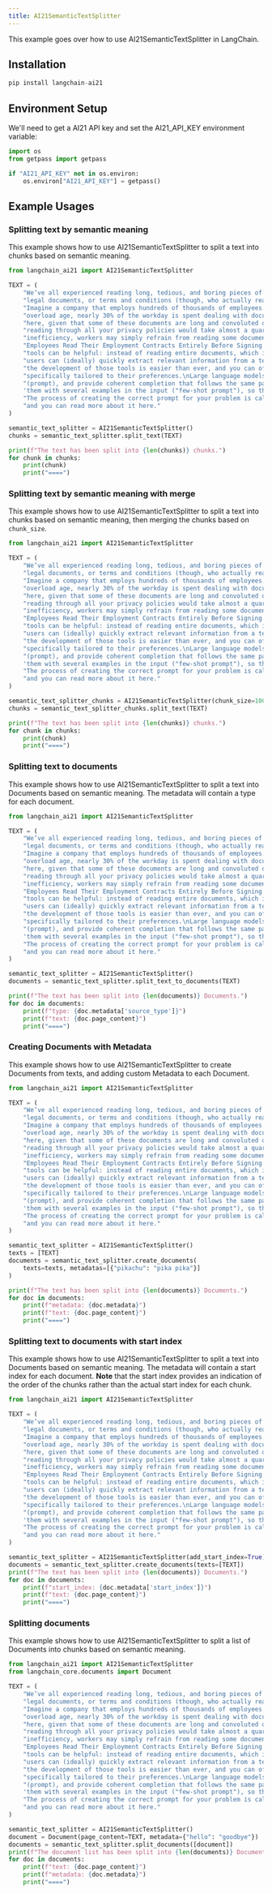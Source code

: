 ```yaml
---
title: AI21SemanticTextSplitter
---
```


This example goes over how to use AI21SemanticTextSplitter in LangChain.

## Installation

```python
pip install langchain-ai21
```

## Environment Setup

We'll need to get a AI21 API key and set the AI21_API_KEY environment variable:

```python
import os
from getpass import getpass

if "AI21_API_KEY" not in os.environ:
    os.environ["AI21_API_KEY"] = getpass()
```

## Example Usages

### Splitting text by semantic meaning

This example shows how to use AI21SemanticTextSplitter to split a text into chunks based on semantic meaning.

```python
from langchain_ai21 import AI21SemanticTextSplitter

TEXT = (
    "We’ve all experienced reading long, tedious, and boring pieces of text - financial reports, "
    "legal documents, or terms and conditions (though, who actually reads those terms and conditions to be honest?).\n"
    "Imagine a company that employs hundreds of thousands of employees. In today's information "
    "overload age, nearly 30% of the workday is spent dealing with documents. There's no surprise "
    "here, given that some of these documents are long and convoluted on purpose (did you know that "
    "reading through all your privacy policies would take almost a quarter of a year?). Aside from "
    "inefficiency, workers may simply refrain from reading some documents (for example, Only 16% of "
    "Employees Read Their Employment Contracts Entirely Before Signing!).\nThis is where AI-driven summarization "
    "tools can be helpful: instead of reading entire documents, which is tedious and time-consuming, "
    "users can (ideally) quickly extract relevant information from a text. With large language models, "
    "the development of those tools is easier than ever, and you can offer your users a summary that is "
    "specifically tailored to their preferences.\nLarge language models naturally follow patterns in input "
    "(prompt), and provide coherent completion that follows the same patterns. For that, we want to feed "
    'them with several examples in the input ("few-shot prompt"), so they can follow through. '
    "The process of creating the correct prompt for your problem is called prompt engineering, "
    "and you can read more about it here."
)

semantic_text_splitter = AI21SemanticTextSplitter()
chunks = semantic_text_splitter.split_text(TEXT)

print(f"The text has been split into {len(chunks)} chunks.")
for chunk in chunks:
    print(chunk)
    print("====")
```

### Splitting text by semantic meaning with merge

This example shows how to use AI21SemanticTextSplitter to split a text into chunks based on semantic meaning, then merging the chunks based on `chunk_size`.

```python
from langchain_ai21 import AI21SemanticTextSplitter

TEXT = (
    "We’ve all experienced reading long, tedious, and boring pieces of text - financial reports, "
    "legal documents, or terms and conditions (though, who actually reads those terms and conditions to be honest?).\n"
    "Imagine a company that employs hundreds of thousands of employees. In today's information "
    "overload age, nearly 30% of the workday is spent dealing with documents. There's no surprise "
    "here, given that some of these documents are long and convoluted on purpose (did you know that "
    "reading through all your privacy policies would take almost a quarter of a year?). Aside from "
    "inefficiency, workers may simply refrain from reading some documents (for example, Only 16% of "
    "Employees Read Their Employment Contracts Entirely Before Signing!).\nThis is where AI-driven summarization "
    "tools can be helpful: instead of reading entire documents, which is tedious and time-consuming, "
    "users can (ideally) quickly extract relevant information from a text. With large language models, "
    "the development of those tools is easier than ever, and you can offer your users a summary that is "
    "specifically tailored to their preferences.\nLarge language models naturally follow patterns in input "
    "(prompt), and provide coherent completion that follows the same patterns. For that, we want to feed "
    'them with several examples in the input ("few-shot prompt"), so they can follow through. '
    "The process of creating the correct prompt for your problem is called prompt engineering, "
    "and you can read more about it here."
)

semantic_text_splitter_chunks = AI21SemanticTextSplitter(chunk_size=1000)
chunks = semantic_text_splitter_chunks.split_text(TEXT)

print(f"The text has been split into {len(chunks)} chunks.")
for chunk in chunks:
    print(chunk)
    print("====")
```

### Splitting text to documents

This example shows how to use AI21SemanticTextSplitter to split a text into Documents based on semantic meaning. The metadata will contain a type for each document.

```python
from langchain_ai21 import AI21SemanticTextSplitter

TEXT = (
    "We’ve all experienced reading long, tedious, and boring pieces of text - financial reports, "
    "legal documents, or terms and conditions (though, who actually reads those terms and conditions to be honest?).\n"
    "Imagine a company that employs hundreds of thousands of employees. In today's information "
    "overload age, nearly 30% of the workday is spent dealing with documents. There's no surprise "
    "here, given that some of these documents are long and convoluted on purpose (did you know that "
    "reading through all your privacy policies would take almost a quarter of a year?). Aside from "
    "inefficiency, workers may simply refrain from reading some documents (for example, Only 16% of "
    "Employees Read Their Employment Contracts Entirely Before Signing!).\nThis is where AI-driven summarization "
    "tools can be helpful: instead of reading entire documents, which is tedious and time-consuming, "
    "users can (ideally) quickly extract relevant information from a text. With large language models, "
    "the development of those tools is easier than ever, and you can offer your users a summary that is "
    "specifically tailored to their preferences.\nLarge language models naturally follow patterns in input "
    "(prompt), and provide coherent completion that follows the same patterns. For that, we want to feed "
    'them with several examples in the input ("few-shot prompt"), so they can follow through. '
    "The process of creating the correct prompt for your problem is called prompt engineering, "
    "and you can read more about it here."
)

semantic_text_splitter = AI21SemanticTextSplitter()
documents = semantic_text_splitter.split_text_to_documents(TEXT)

print(f"The text has been split into {len(documents)} Documents.")
for doc in documents:
    print(f"type: {doc.metadata['source_type']}")
    print(f"text: {doc.page_content}")
    print("====")
```

### Creating Documents with Metadata

This example shows how to use AI21SemanticTextSplitter to create Documents from texts, and adding custom Metadata to each Document.

```python
from langchain_ai21 import AI21SemanticTextSplitter

TEXT = (
    "We’ve all experienced reading long, tedious, and boring pieces of text - financial reports, "
    "legal documents, or terms and conditions (though, who actually reads those terms and conditions to be honest?).\n"
    "Imagine a company that employs hundreds of thousands of employees. In today's information "
    "overload age, nearly 30% of the workday is spent dealing with documents. There's no surprise "
    "here, given that some of these documents are long and convoluted on purpose (did you know that "
    "reading through all your privacy policies would take almost a quarter of a year?). Aside from "
    "inefficiency, workers may simply refrain from reading some documents (for example, Only 16% of "
    "Employees Read Their Employment Contracts Entirely Before Signing!).\nThis is where AI-driven summarization "
    "tools can be helpful: instead of reading entire documents, which is tedious and time-consuming, "
    "users can (ideally) quickly extract relevant information from a text. With large language models, "
    "the development of those tools is easier than ever, and you can offer your users a summary that is "
    "specifically tailored to their preferences.\nLarge language models naturally follow patterns in input "
    "(prompt), and provide coherent completion that follows the same patterns. For that, we want to feed "
    'them with several examples in the input ("few-shot prompt"), so they can follow through. '
    "The process of creating the correct prompt for your problem is called prompt engineering, "
    "and you can read more about it here."
)

semantic_text_splitter = AI21SemanticTextSplitter()
texts = [TEXT]
documents = semantic_text_splitter.create_documents(
    texts=texts, metadatas=[{"pikachu": "pika pika"}]
)

print(f"The text has been split into {len(documents)} Documents.")
for doc in documents:
    print(f"metadata: {doc.metadata}")
    print(f"text: {doc.page_content}")
    print("====")
```

### Splitting text to documents with start index

This example shows how to use AI21SemanticTextSplitter to split a text into Documents based on semantic meaning. The metadata will contain a start index for each document.
**Note** that the start index provides an indication of the order of the chunks rather than the actual start index for each chunk.

```python
from langchain_ai21 import AI21SemanticTextSplitter

TEXT = (
    "We’ve all experienced reading long, tedious, and boring pieces of text - financial reports, "
    "legal documents, or terms and conditions (though, who actually reads those terms and conditions to be honest?).\n"
    "Imagine a company that employs hundreds of thousands of employees. In today's information "
    "overload age, nearly 30% of the workday is spent dealing with documents. There's no surprise "
    "here, given that some of these documents are long and convoluted on purpose (did you know that "
    "reading through all your privacy policies would take almost a quarter of a year?). Aside from "
    "inefficiency, workers may simply refrain from reading some documents (for example, Only 16% of "
    "Employees Read Their Employment Contracts Entirely Before Signing!).\nThis is where AI-driven summarization "
    "tools can be helpful: instead of reading entire documents, which is tedious and time-consuming, "
    "users can (ideally) quickly extract relevant information from a text. With large language models, "
    "the development of those tools is easier than ever, and you can offer your users a summary that is "
    "specifically tailored to their preferences.\nLarge language models naturally follow patterns in input "
    "(prompt), and provide coherent completion that follows the same patterns. For that, we want to feed "
    'them with several examples in the input ("few-shot prompt"), so they can follow through. '
    "The process of creating the correct prompt for your problem is called prompt engineering, "
    "and you can read more about it here."
)

semantic_text_splitter = AI21SemanticTextSplitter(add_start_index=True)
documents = semantic_text_splitter.create_documents(texts=[TEXT])
print(f"The text has been split into {len(documents)} Documents.")
for doc in documents:
    print(f"start_index: {doc.metadata['start_index']}")
    print(f"text: {doc.page_content}")
    print("====")
```

### Splitting documents

This example shows how to use AI21SemanticTextSplitter to split a list of Documents into chunks based on semantic meaning.

```python
from langchain_ai21 import AI21SemanticTextSplitter
from langchain_core.documents import Document

TEXT = (
    "We’ve all experienced reading long, tedious, and boring pieces of text - financial reports, "
    "legal documents, or terms and conditions (though, who actually reads those terms and conditions to be honest?).\n"
    "Imagine a company that employs hundreds of thousands of employees. In today's information "
    "overload age, nearly 30% of the workday is spent dealing with documents. There's no surprise "
    "here, given that some of these documents are long and convoluted on purpose (did you know that "
    "reading through all your privacy policies would take almost a quarter of a year?). Aside from "
    "inefficiency, workers may simply refrain from reading some documents (for example, Only 16% of "
    "Employees Read Their Employment Contracts Entirely Before Signing!).\nThis is where AI-driven summarization "
    "tools can be helpful: instead of reading entire documents, which is tedious and time-consuming, "
    "users can (ideally) quickly extract relevant information from a text. With large language models, "
    "the development of those tools is easier than ever, and you can offer your users a summary that is "
    "specifically tailored to their preferences.\nLarge language models naturally follow patterns in input "
    "(prompt), and provide coherent completion that follows the same patterns. For that, we want to feed "
    'them with several examples in the input ("few-shot prompt"), so they can follow through. '
    "The process of creating the correct prompt for your problem is called prompt engineering, "
    "and you can read more about it here."
)

semantic_text_splitter = AI21SemanticTextSplitter()
document = Document(page_content=TEXT, metadata={"hello": "goodbye"})
documents = semantic_text_splitter.split_documents([document])
print(f"The document list has been split into {len(documents)} Documents.")
for doc in documents:
    print(f"text: {doc.page_content}")
    print(f"metadata: {doc.metadata}")
    print("====")
```
